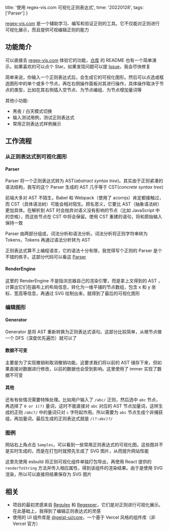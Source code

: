 
  title: '使用 regex-vis.com 可视化正则表达式',
  time: '20220128',
  tags: ['Parser']
}

[regex-vis.com](https://regex-vis.com) 是一个辅助学习、编写和验证正则的工具。它不仅能对正则进行可视化展示，而且提供可视编辑正则的能力

## 功能简介

可以直接去 [regex-vis.com](https://regex-vis.com) 体验它的功能，[仓库](https://github.com/Bowen7/regex-vis) 的 README 也有一个简单演示。如果喜欢的可以点个 Star。如果发现问题可以提 [Issue](https://github.com/Bowen7/regex-vis/issues)，我会尽快修复

简单来说，你输入一个正则表达式后，会生成它的可视化图形。然后可以点选或框选图形中的单个或多个节点，再在右侧操作面板对其进行操作，具体操作取决于节点的类型，比如在其右侧插入空节点、为节点编组、为节点增加量词等

其他小功能:

- 黑夜 / 白天模式切换
- 输入测试用例，测试正则表达式
- 常用正则表达式样例展示

## 工作流程

### 从正则表达式到可视化图形

#### Parser

Parser 将一个正则表达式转为 AST(_abstract syntax tree_)。其实由于正则紧凑的语法结构，我写的这个 Parser 生成的 AST 几乎等于 CST(_concrete syntax tree_)

前端大多对 AST 不陌生，Babel 和 Webpack（使用了 acornjs）肯定都接触过，而 CST（具体语法树）可能会相对陌生。顾名思义，它要比 AST（抽象语法树）更加具体。在解析到 AST 时会抛弃对语义没有影响的节点（比如 JavaScript 中的空格），而这些节点在 CST 中将会保留。使用 CST 重建的语句，将和原始输入保持一致

Parser 由两部分组成，词法分析和语法分析。词法分析将正则字符串转为 Tokens，Tokens 再通过语法分析转为 AST

正则表达式算不上编程语言，它的语法十分有限，我觉得写个正则的 Parser 是个不错的练手。这部分代码可以看这 [Parser](https://github.com/Bowen7/regex-vis/tree/prod/src/parser)

#### RenderEngine

这里的 RenderEngine 不是指浏览器自己的渲染引擎，而是拿上文得到的 AST ，计算出它们在画布上的布局信息，转化为一维平铺的节点数组，包含 x 和 y 坐标、宽高等信息，再通过 SVG 绘制出来，就得到了最后的可视化图形

### 编辑图形

#### Generator

Generator 是将 AST 重新转换为正则表达式语句。这部分比较简单，从根节点做一个 DFS（深度优先遍历）就可以了

#### 数据不可变

主要是为了实现撤销和取消撤销功能，这要求我们将以前的 AST 储存下来，但如果直接对数据进行修改，以前的数据也会受到影响。这里使用了 immer 实现了数据不可变

#### 其他

还有有些情况需要特殊处理。比如用户输入了 `/abc/` 正则，然后选中 `abc` 节点，再选择了 `0 or 1(?)` 量词，这时不能直接对 `abc` 对应的 AST 节点加量词，这样生成的正则 `/abc?/` 中的量词只对 `c` 字符起作用。所以需要为 `abc` 节点生成个非捕获组，再加量词，最后生成的正则表达式就是 `/(?:abc)?/`

### 图例

网站右上角点击 `Samples`，可以看到一些常用正则表达式的可视化图。这些图并不是实时生成的，而是在打包时就预先生成了 SVG 图片，从而提升网站性能

这里先使用 esbuild 将正则可视化组件单独打包导出，再使用 React 提供的 `renderToString` 方法并传入相应属性，得到该组件的渲染结果。由于是使用 SVG 渲染，所以可以直接将结果保存为 SVG 图片

## 相关

- 项目的最初灵感来自 [Regulex](https://jex.im/regulex/) 和 [Regexper](https://regexper.com/)，它们是对正则进行可视化展示。在此基础上，我得到了编辑正则表达式的灵感
- 使用的 UI 组件库是 [@geist-ui/core](https://github.com/geist-org/geist-ui)，一个基于 Vercel 风格的组件库（非 Vercel 官方）

